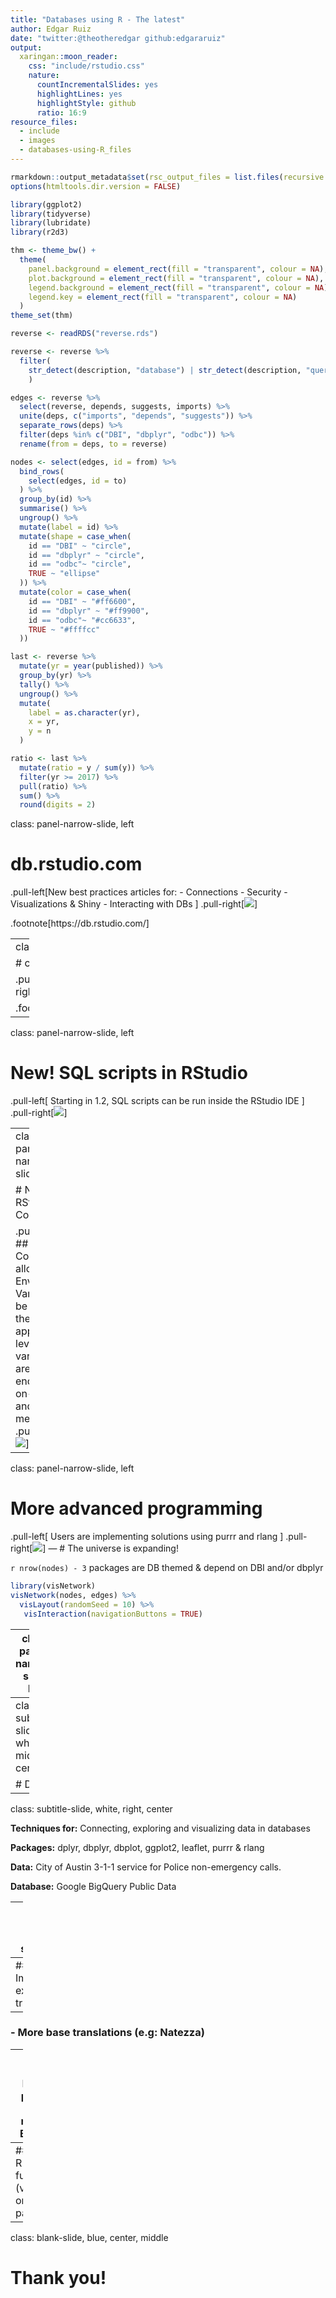 ```yaml
---
title: "Databases using R - The latest"
author: Edgar Ruiz 
date: "twitter:@theotheredgar github:edgararuiz"
output:
  xaringan::moon_reader:
    css: "include/rstudio.css"
    nature:
      countIncrementalSlides: yes
      highlightLines: yes
      highlightStyle: github
      ratio: 16:9
resource_files:
  - include
  - images
  - databases-using-R_files
---
```



```r
rmarkdown::output_metadata$set(rsc_output_files = list.files(recursive = TRUE, full.names = TRUE))
options(htmltools.dir.version = FALSE)

library(ggplot2)
library(tidyverse)
library(lubridate)
library(r2d3)

thm <- theme_bw() + 
  theme(
    panel.background = element_rect(fill = "transparent", colour = NA), 
    plot.background = element_rect(fill = "transparent", colour = NA),
    legend.background = element_rect(fill = "transparent", colour = NA),
    legend.key = element_rect(fill = "transparent", colour = NA)
  )
theme_set(thm)

reverse <- readRDS("reverse.rds")

reverse <- reverse %>%
  filter(
    str_detect(description, "database") | str_detect(description, "quer")
    )

edges <- reverse %>%
  select(reverse, depends, suggests, imports) %>%
  unite(deps, c("imports", "depends", "suggests")) %>%
  separate_rows(deps) %>%
  filter(deps %in% c("DBI", "dbplyr", "odbc")) %>%
  rename(from = deps, to = reverse) 

nodes <- select(edges, id = from) %>%
  bind_rows(
    select(edges, id = to) 
  ) %>%
  group_by(id) %>%
  summarise() %>%
  ungroup() %>%
  mutate(label = id) %>%
  mutate(shape = case_when(
    id == "DBI" ~ "circle",
    id == "dbplyr" ~ "circle",
    id == "odbc"~ "circle",
    TRUE ~ "ellipse"
  )) %>%
  mutate(color = case_when(
    id == "DBI" ~ "#ff6600",
    id == "dbplyr" ~ "#ff9900",
    id == "odbc"~ "#cc6633",
    TRUE ~ "#ffffcc"
  )) 

last <- reverse %>%
  mutate(yr = year(published)) %>%
  group_by(yr) %>%
  tally() %>%
  ungroup() %>%
  mutate(
    label = as.character(yr),
    x = yr,
    y = n
  )

ratio <- last %>%
  mutate(ratio = y / sum(y)) %>%
  filter(yr >= 2017) %>%
  pull(ratio) %>%
  sum() %>%
  round(digits = 2) 
```

class: panel-narrow-slide, left

# db.rstudio.com
.pull-left[New best practices articles for:
  - Connections
  - Security
  - Visualizations & Shiny
  - Interacting with DBs
  ]
.pull-right[![](images/db.png)]

.footnote[https://db.rstudio.com/]

---
class: panel-narrow-slide, left

# community.rstudio.com

.pull-left[
  ## Ask a questions, answer questions too!
  ]
.pull-right[![](images/community.png)]

.footnote[https://community.rstudio.com/tags/database/l/latest]
---

class: panel-narrow-slide, left

# New! SQL scripts in RStudio

.pull-left[
  Starting in 1.2, SQL scripts can be run inside the RStudio IDE
  ]
.pull-right[![](images/sql-script.png)]


---
class: panel-narrow-slide, left

# New! RStudio Connect

.pull-left[
  ##  RStudio Connect allows R Environment Variables to be saved at the application level. The variables are encrypted on-disk, and in-memory.
  ]
.pull-right[ 
![](images/rsc-env-variables.png)
]
---

class: panel-narrow-slide, left

# More advanced programming

.pull-left[
  Users are implementing solutions using purrr and rlang
  ]
.pull-right[![](images/adv.PNG)]
---
# The universe is expanding!

`r nrow(nodes) - 3` packages are DB themed & depend on DBI and/or dbplyr

```r
library(visNetwork)
visNetwork(nodes, edges) %>%
  visLayout(randomSeed = 10) %>%
   visInteraction(navigationButtons = TRUE)
```

---
class: panel-narrow-slide, left

# `r ratio * 100`% have been updated since 2017

```r
last %>%
  r2d3("col_plot.js")
```

---
class: subtitle-slide, white, middle, center

# Demo

---
class: subtitle-slide, white, right, center

**Techniques for:** Connecting, exploring and visualizing data in databases

**Packages:** dplyr, dbplyr, dbplot, ggplot2, leaflet, purrr & rlang

**Data:** City of Austin 3-1-1 service for Police non-emergency calls.

**Database:** Google BigQuery Public Data 


---
class: panel-narrow-slide, left

# What to look foward to

--
### - Improve existing translations

--
### - More base translations (e.g: Natezza)

--
### - Improve back end packages (SQLite, monetDB, BigQuery)

--
### - More R-like functionality (via dbplyr or other packages) 

---
class: blank-slide, blue, center, middle

# Thank you!
